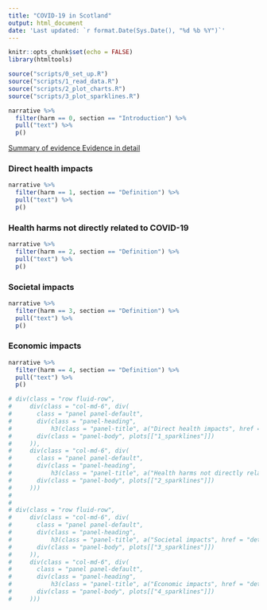---
title: "COVID-19 in Scotland"
output: html_document
date: 'Last updated: `r format.Date(Sys.Date(), "%d %b %Y")`'
---

```{r setup, include=FALSE}
knitr::opts_chunk$set(echo = FALSE)
library(htmltools)

source("scripts/0_set_up.R")
source("scripts/1_read_data.R")
source("scripts/2_plot_charts.R")
source("scripts/3_plot_sparklines.R")
```

<script>
  $(document).ready(function(){
    $head = $('#header');
    $head.prepend('<a href=\"https://www.gov.scot\"><img src=\"images/scotgovlogo.svg\" style=\"float: right; height: 38px;\"  alt=\"Scottish Government logo\"/></a>')
  });
</script>

```{r}
narrative %>% 
  filter(harm == 0, section == "Introduction") %>% 
  pull("text") %>% 
  p()
```

<div class="text-center">
  <a type="button" class="btn btn-primary btn-lg" href = "summary.html" role="button">
    <span class="glyphicon glyphicon-stats" aria-hidden="true"></span>
    Summary of evidence
  </a>
  <a type="button" class="btn btn-primary btn-lg" href = "detail.html" role="button">
    <span class="glyphicon glyphicon-search" aria-hidden="true"></span>
    Evidence in detail
  </a>
</div>

### Direct health impacts
```{r}
narrative %>% 
  filter(harm == 1, section == "Definition") %>% 
  pull("text") %>% 
  p()
```

### Health harms not directly related to COVID-19
```{r}
narrative %>% 
  filter(harm == 2, section == "Definition") %>% 
  pull("text") %>% 
  p()
```

### Societal impacts
```{r}
narrative %>% 
  filter(harm == 3, section == "Definition") %>% 
  pull("text") %>% 
  p()
```

### Economic impacts
```{r}
narrative %>% 
  filter(harm == 4, section == "Definition") %>% 
  pull("text") %>% 
  p()
```

```{r}
# div(class = "row fluid-row",
#     div(class = "col-md-6", div(
#       class = "panel panel-default",
#       div(class = "panel-heading",
#           h3(class = "panel-title", a("Direct health impacts", href = "detail.html#1_direct_health_harms"))),
#       div(class = "panel-body", plots[["1_sparklines"]])
#     )),
#     div(class = "col-md-6", div(
#       class = "panel panel-default",
#       div(class = "panel-heading",
#           h3(class = "panel-title", a("Health harms not directly related to COVID-19", href = "detail.html#2_indirect_health_harms"))),
#       div(class = "panel-body", plots[["2_sparklines"]])
#     )))
# 
# 
# div(class = "row fluid-row",
#     div(class = "col-md-6", div(
#       class = "panel panel-default",
#       div(class = "panel-heading",
#           h3(class = "panel-title", a("Societal impacts", href = "detail.html#3_societal_harms"))),
#       div(class = "panel-body", plots[["3_sparklines"]])
#     )),
#     div(class = "col-md-6", div(
#       class = "panel panel-default",
#       div(class = "panel-heading",
#           h3(class = "panel-title", a("Economic impacts", href = "detail.html#4_economic_harms"))),
#       div(class = "panel-body", plots[["4_sparklines"]])
#     )))
```